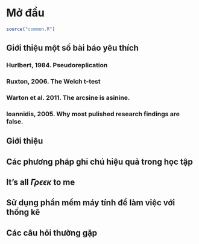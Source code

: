 # Mở đầu

```r
source("common.R")
```

## Giới thiệu một số bài báo yêu thích

### Hurlbert, 1984. Pseudoreplication

### Ruxton, 2006. The Welch t-test

### Warton et al. 2011. The arcsine is asinine.

### Ioannidis, 2005. Why most pulished research findings are false.

## Giới thiệu

## Các phương pháp ghi chú hiệu quả trong học tập

## It's all $\Gamma \rho \epsilon \epsilon \kappa$ to me

## Sử dụng phần mềm máy tính để làm việc với thống kê

## Các câu hỏi thường gặp
